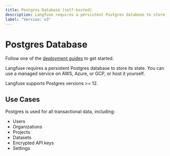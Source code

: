 ```yaml
---
title: Postgres Database (self-hosted)
description: Langfuse requires a persistent Postgres database to store its state.
label: "Version: v3"
---
```


# Postgres Database

<Callout type="info">

Follow one of the [deployment guides](/self-hosting#deployment-options) to get started.

</Callout>

Langfuse requires a persistent Postgres database to store its state.
You can use a managed service on AWS, Azure, or GCP, or host it yourself.

Langfuse supports Postgres versions >= 12.

## Use Cases

Postgres is used for all transactional data, including:

- Users
- Organizations
- Projects
- Datasets
- Encrypted API keys
- Settings

